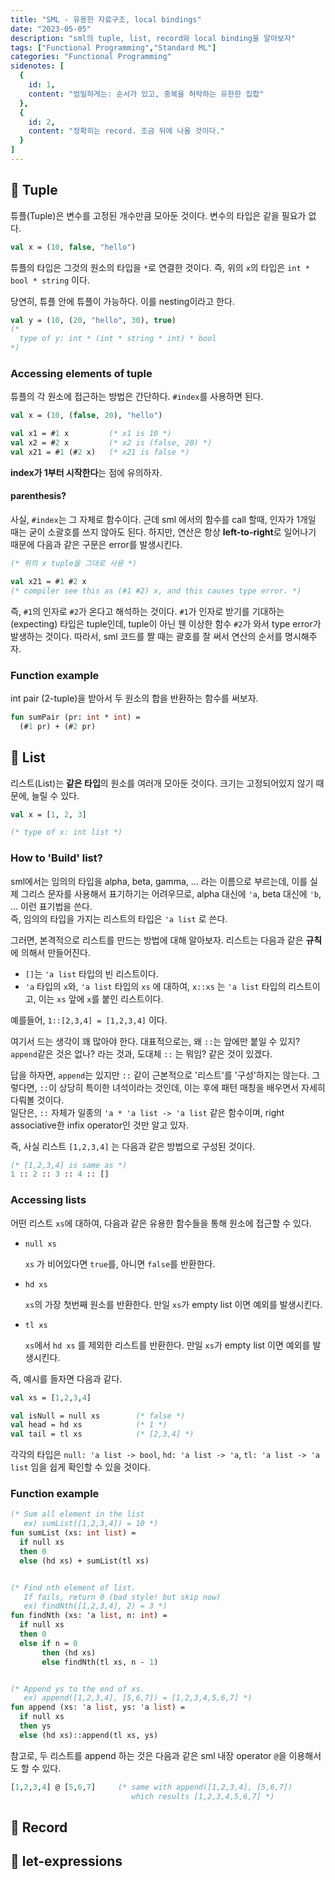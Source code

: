 ```yaml
---
title: "SML - 유용한 자료구조, local bindings"
date: "2023-05-05"
description: "sml의 tuple, list, record와 local binding을 알아보자"
tags: ["Functional Programming","Standard ML"]
categories: "Functional Programming"
sidenotes: [
  {
    id: 1,
    content: "엄밀하게는: 순서가 있고, 중복을 허락하는 유한한 집합"
  },
  {
    id: 2,
    content: "정확히는 record. 조금 뒤에 나올 것이다."
  }
]
---
```



## 🪺 Tuple
튜플(Tuple)은 <Sidenote id={1}>변수를 고정된 개수만큼 모아둔 것</Sidenote>이다. 변수의 타입은 같을 필요가 없다.

```sml
val x = (10, false, "hello")
```

튜플의 타입은 그것의 원소의 타입을 `*`로 연결한 것이다. 즉, 위의 `x`의 타입은 `int * bool * string` 이다.

당연히, 튜플 안에 튜플이 가능하다. 이를 nesting이라고 한다.

```sml
val y = (10, (20, "hello", 30), true)
(* 
  type of y: int * (int * string * int) * bool 
*)
```

### Accessing elements of tuple

튜플의 각 원소에 접근하는 방법은 간단하다. `#index`를 사용하면 된다.
```sml
val x = (10, (false, 20), "hello")

val x1 = #1 x         (* x1 is 10 *)
val x2 = #2 x         (* x2 is (false, 20) *)
val x21 = #1 (#2 x)   (* x21 is false *)
```

**index가 1부터 시작한다**는 점에 유의하자.

#### parenthesis?

사실, `#index`는 그 자체로 함수이다. 근데 sml 에서의 함수를 call 할때, 인자가 1개일 때는 굳이 소괄호를 쓰지 않아도 된다.
하지만, 연산은 항상 **left-to-right**로 일어나기 때문에 다음과 같은 구문은 error를 발생시킨다.

```sml
(* 위의 x tuple을 그대로 사용 *)

val x21 = #1 #2 x
(* compiler see this as (#1 #2) x, and this causes type error. *)
```
즉, `#1`의 인자로 `#2`가 온다고 해석하는 것이다. 
`#1`가 인자로 받기를 기대하는(expecting) 타입은 <Sidenote id={2}>tuple</Sidenote>인데, tuple이 아닌 웬 이상한 함수 `#2`가 와서 
type error가 발생하는 것이다. 따라서, sml 코드를 짤 때는 괄호를 잘 써서 연산의 순서를 명시해주자.

### Function example
int pair (2-tuple)을 받아서 두 원소의 합을 반환하는 함수를 써보자.

```sml
fun sumPair (pr: int * int) =
  (#1 pr) + (#2 pr)
```

## 📄 List
리스트(List)는 **같은 타입**의 원소를 여러개 모아둔 것이다. 크기는 고정되어있지 않기 때문에, 늘릴 수 있다.

```sml
val x = [1, 2, 3]

(* type of x: int list *)
```

### How to 'Build' list?
sml에서는 임의의 타입을 alpha, beta, gamma, ... 라는 이름으로 부르는데, 이를 실제 그리스 문자를 사용해서 표기하기는 어려우므로,
alpha 대신에 `'a`, beta 대신에 `'b`, ... 이런 표기법을 쓴다. \
즉, 임의의 타입을 가지는 리스트의 타입은 `'a list` 로 쓴다.

그러면, 본격적으로 리스트를 만드는 방법에 대해 알아보자. 리스트는 다음과 같은 **규칙**에 의해서 만들어진다.

- `[]`는 `'a list` 타입의 빈 리스트이다.
- `'a` 타입의 `x`와, `'a list` 타입의 `xs` 에 대하여, `x::xs` 는 `'a list` 타입의 리스트이고, 이는 `xs` 앞에 `x`를 붙인 리스트이다.

예를들어, `1::[2,3,4] = [1,2,3,4]` 이다.

여기서 드는 생각이 꽤 많아야 한다. 대표적으로는, 왜 `::`는 앞에만 붙일 수 있지? `append`같은 것은 없나? 라는 것과, 
도대체 `::` 는 뭐임? 같은 것이 있겠다.

답을 하자면, `append`는 있지만 `::` 같이 근본적으로 '리스트'를 '구성'하지는 않는다. 
그렇다면, `::`이 상당히 특이한 녀석이라는 것인데, 이는 후에 패턴 매칭을 배우면서 자세히 다뤄볼 것이다. \
일단은, `::` 자체가 일종의 `'a * 'a list -> 'a list` 같은 함수이며, right associative한 infix operator인 것만 알고 있자. 

즉, 사실 리스트 `[1,2,3,4]` 는 다음과 같은 방법으로 구성된 것이다.
```sml
(* [1,2,3,4] is same as *)
1 :: 2 :: 3 :: 4 :: []
```

### Accessing lists
어떤 리스트 `xs`에 대하여, 다음과 같은 유용한 함수들을 통해 원소에 접근할 수 있다.

- `null xs`
  
  `xs` 가 비어있다면 `true`를, 아니면 `false`를 반환한다.

- `hd xs`

  `xs`의 가장 첫번째 원소를 반환한다. 만일 `xs`가 empty list 이면 예외를 발생시킨다.

- `tl xs`

  `xs`에서 `hd xs` 를 제외한 리스트를 반환한다. 만일 `xs`가 empty list 이면 예외를 발생시킨다.

즉, 예시를 들자면 다음과 같다.

```sml
val xs = [1,2,3,4]

val isNull = null xs        (* false *)
val head = hd xs            (* 1 *)
val tail = tl xs            (* [2,3,4] *)
```

각각의 타입은 `null: 'a list -> bool`, `hd: 'a list -> 'a`, `tl: 'a list -> 'a list` 임을 쉽게 확인할 수 있을 것이다.

### Function example

```sml
(* Sum all element in the list
   ex) sumList([1,2,3,4]) = 10 *)
fun sumList (xs: int list) = 
  if null xs
  then 0
  else (hd xs) + sumList(tl xs)


(* Find nth element of list. 
   If fails, return 0 (bad style! but skip now)
   ex) findNth([1,2,3,4], 2) = 3 *)
fun findNth (xs: 'a list, n: int) =
  if null xs
  then 0
  else if n = 0
       then (hd xs)
       else findNth(tl xs, n - 1)


(* Append ys to the end of xs.
   ex) append([1,2,3,4], [5,6,7]) = [1,2,3,4,5,6,7] *)
fun append (xs: 'a list, ys: 'a list) =
  if null xs
  then ys
  else (hd xs)::append(tl xs, ys) 
```

참고로, 두 리스트를 append 하는 것은 다음과 같은 sml 내장 operator `@`을 이용해서도 할 수 있다.
```sml
[1,2,3,4] @ [5,6,7]     (* same with append([1,2,3,4], [5,6,7])
                           which results [1,2,3,4,5,6,7] *)
```

## 🎥 Record

## 🐛 let-expressions
